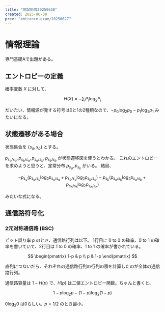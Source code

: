 ```yaml
---
title: "院試勉強20250630"
created: 2025-06-30
prev: "entrance-exam/20250627"
---
```


# 情報理論

専門基礎Aで出題がある。

## エントロピーの定義

確率変数 $X$ に対して、

$$
H(X) = -\sum_{i}P_i \log_{2}{P_i}
$$

だいたい、情報源が発する符号は0と1の2種類なので、$-p_0\log_{2}{p_0}-p_1\log_{2}{p_1}$ みたいになる。

## 状態遷移がある場合

状態集合を $\{s_a, s_b\}$ とする。

$p_{s_a/s_a}, p_{s_b/s_a}, p_{s_a/s_b}, p_{s_b/s_b}$ が状態遷移図を使うとわかる。
これのエントロピーを求めようと思うと、定常分布 $p_{s_a}, p_{s_b}$ がいる。
結局、

$$
-p_{s_a}(p_{s_a/s_a}\log_2 p_{s_a/s_a} + p_{s_b/s_a}\log_2 p_{s_b/s_a}) - p_{s_b}(p_{s_a/s_b}\log_2 p_{s_a/s_b}+p_{s_b/s_b}\log_2 p_{s_b/s_b})
$$

みたいな式になる。

## 通信路符号化

### 2元対称通信路 (BSC)

ビット誤り率 $p$ のとき、通信路行列は以下。
1行目に 0 to 0 の確率、0 to 1 の確率を書いていて、2行目は 1 to 0 の確率、1 to 1 の確率が書かれている。

$$
\begin{pmatrix}
  1-p & p \\
  p & 1-p
\end{pmatrix}
$$

直列につないだら、それぞれの通信路行列の行列の積を計算したのが全体の通信路行列。

通信路容量は $1 - H(p)$ で、$H(p)$ は二値エントロピー関数。ちゃんと書くと、

$$
1 - p\log_2 p - (1-p)\log_2 (1-p)
$$

$0\log_2 0$ は0らしい。$p=1/2$ のとき最小。
